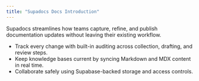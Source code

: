 ```yaml
---
title: "Supadocs Docs Introduction"
---
```


Supadocs streamlines how teams capture, refine, and publish documentation updates without leaving their existing workflow.

- Track every change with built-in auditing across collection, drafting, and review steps.
- Keep knowledge bases current by syncing Markdown and MDX content in real time.
- Collaborate safely using Supabase-backed storage and access controls.

